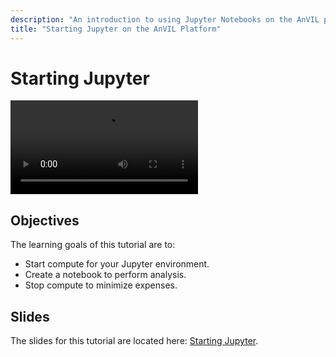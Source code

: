 ```yaml
---
description: "An introduction to using Jupyter Notebooks on the AnVIL platform."
title: "Starting Jupyter on the AnVIL Platform"
---
```


# Starting Jupyter

<Video
  src="https://www.youtube.com/embed/T5xCxFHGpPE"
  title="Starting Jupyter on the AnVIL Platform"
/>

## Objectives

The learning goals of this tutorial are to:

- Start compute for your Jupyter environment.
- Create a notebook to perform analysis.
- Stop compute to minimize expenses.

## Slides

The slides for this tutorial are located here: [Starting Jupyter](https://docs.google.com/presentation/d/1GYUP874Qd7K3S0Ls6iWY_M4jywpRb53qw0f78OBCFwk/edit#slide=id.p).
